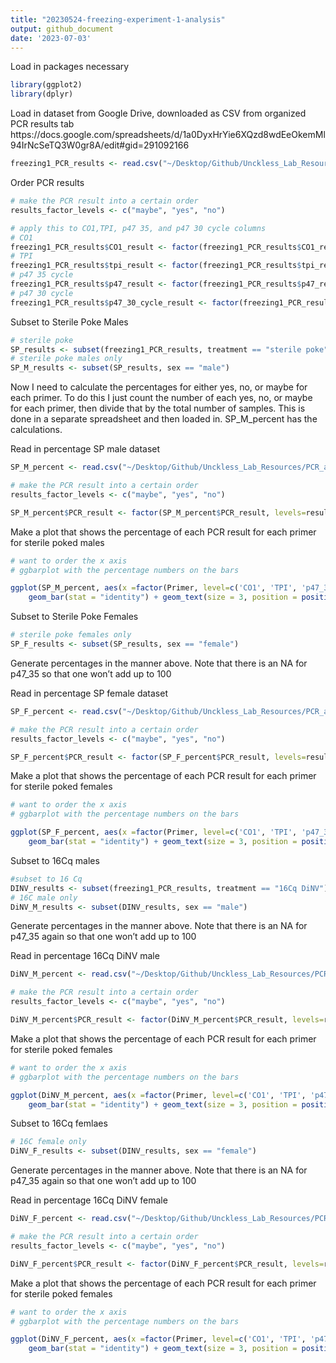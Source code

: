 ```yaml
---
title: "20230524-freezing-experiment-1-analysis"
output: github_document
date: '2023-07-03'
---
```



Load in packages necessary
```r
library(ggplot2)
library(dplyr)
```

Load in dataset from Google Drive, downloaded as CSV from organized PCR results tab https://docs.google.com/spreadsheets/d/1a0DyxHrYie6XQzd8wdEeOkemMl94IrNcSeTQ3W0gr8A/edit#gid=291092166
```r
freezing1_PCR_results <- read.csv("~/Desktop/Github/Unckless_Lab_Resources/PCR_analysis/20230524-freezing-ecperiment-1/freezing_exp_1_PCR_results.csv")

```

Order PCR results
```r
# make the PCR result into a certain order
results_factor_levels <- c("maybe", "yes", "no")

# apply this to CO1,TPI, p47 35, and p47 30 cycle columns
# CO1
freezing1_PCR_results$CO1_result <- factor(freezing1_PCR_results$CO1_result, levels=results_factor_levels)
# TPI
freezing1_PCR_results$tpi_result <- factor(freezing1_PCR_results$tpi_result, levels=results_factor_levels)
# p47 35 cycle
freezing1_PCR_results$p47_result <- factor(freezing1_PCR_results$p47_result, levels=results_factor_levels)
# p47 30 cycle
freezing1_PCR_results$p47_30_cycle_result <- factor(freezing1_PCR_results$p47_30_cycle_result, levels=results_factor_levels)

```


Subset to Sterile Poke Males
```r
# sterile poke
SP_results <- subset(freezing1_PCR_results, treatment == "sterile poke")
# sterile poke males only
SP_M_results <- subset(SP_results, sex == "male")

``` 


Now I need to calculate the percentages for either yes, no, or maybe for each primer. To do this I just count the number of each yes, no, or maybe for each primer, then divide that by the total number of samples. This is done in a separate spreadsheet and then loaded in. SP_M_percent has the calculations. 

Read in percentage SP male dataset

```r
SP_M_percent <- read.csv("~/Desktop/Github/Unckless_Lab_Resources/PCR_analysis/20230524-freezing-ecperiment-1/SP_male.csv")

# make the PCR result into a certain order
results_factor_levels <- c("maybe", "yes", "no")

SP_M_percent$PCR_result <- factor(SP_M_percent$PCR_result, levels=results_factor_levels)
```



Make a plot that shows the percentage of each PCR result for each primer for sterile poked males 

```r
# want to order the x axis 
# ggbarplot with the percentage numbers on the bars 

ggplot(SP_M_percent, aes(x =factor(Primer, level=c('CO1', 'TPI', 'p47_35', 'p47_30')), y = percentage, fill = PCR_result, label = percentage)) +
    geom_bar(stat = "identity") + geom_text(size = 3, position = position_stack(vjust = 0.5)) + theme_bw() + xlab("Primer")
```


Subset to Sterile Poke Females
```r
# sterile poke females only
SP_F_results <- subset(SP_results, sex == "female")

``` 

Generate percentages in the manner above. Note that there is an NA for p47_35 so that one won't add up to 100

Read in percentage SP female dataset

```r
SP_F_percent <- read.csv("~/Desktop/Github/Unckless_Lab_Resources/PCR_analysis/20230524-freezing-ecperiment-1/SP_female.csv")

# make the PCR result into a certain order
results_factor_levels <- c("maybe", "yes", "no")

SP_F_percent$PCR_result <- factor(SP_F_percent$PCR_result, levels=results_factor_levels)
```

Make a plot that shows the percentage of each PCR result for each primer for sterile poked females 

```r
# want to order the x axis 
# ggbarplot with the percentage numbers on the bars 

ggplot(SP_F_percent, aes(x =factor(Primer, level=c('CO1', 'TPI', 'p47_35', 'p47_30')), y = percentage, fill = PCR_result, label = percentage)) +
    geom_bar(stat = "identity") + geom_text(size = 3, position = position_stack(vjust = 0.5)) + theme_bw() + xlab("Primer")
```



Subset to 16Cq males
```r
#subset to 16 Cq
DINV_results <- subset(freezing1_PCR_results, treatment == "16Cq DiNV")
# 16C male only
DiNV_M_results <- subset(DINV_results, sex == "male")

``` 

Generate percentages in the manner above. 
Note that there is an NA for p47_35 again so that one won't add up to 100

Read in percentage 16Cq DiNV male

```r
DiNV_M_percent <- read.csv("~/Desktop/Github/Unckless_Lab_Resources/PCR_analysis/20230524-freezing-ecperiment-1/16Cq_male.csv")

# make the PCR result into a certain order
results_factor_levels <- c("maybe", "yes", "no")

DiNV_M_percent$PCR_result <- factor(DiNV_M_percent$PCR_result, levels=results_factor_levels)
```

Make a plot that shows the percentage of each PCR result for each primer for sterile poked females 

```r
# want to order the x axis 
# ggbarplot with the percentage numbers on the bars 

ggplot(DiNV_M_percent, aes(x =factor(Primer, level=c('CO1', 'TPI', 'p47_35', 'p47_30')), y = percentage, fill = PCR_result, label = percentage)) +
    geom_bar(stat = "identity") + geom_text(size = 3, position = position_stack(vjust = 0.5)) + theme_bw() + xlab("Primer")
```

Subset to 16Cq femlaes
```r
# 16C female only
DiNV_F_results <- subset(DINV_results, sex == "female")

``` 

Generate percentages in the manner above. 
Note that there is an NA for p47_35 again so that one won't add up to 100

Read in percentage 16Cq DiNV female

```r
DiNV_F_percent <- read.csv("~/Desktop/Github/Unckless_Lab_Resources/PCR_analysis/20230524-freezing-ecperiment-1/16Cq_female.csv")

# make the PCR result into a certain order
results_factor_levels <- c("maybe", "yes", "no")

DiNV_F_percent$PCR_result <- factor(DiNV_F_percent$PCR_result, levels=results_factor_levels)
```

Make a plot that shows the percentage of each PCR result for each primer for sterile poked females 

```r
# want to order the x axis 
# ggbarplot with the percentage numbers on the bars 

ggplot(DiNV_F_percent, aes(x =factor(Primer, level=c('CO1', 'TPI', 'p47_35', 'p47_30')), y = percentage, fill = PCR_result, label = percentage)) +
    geom_bar(stat = "identity") + geom_text(size = 3, position = position_stack(vjust = 0.5)) + theme_bw() + xlab("Primer")
```












